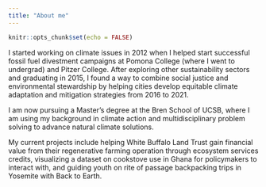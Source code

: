 ```yaml
---
title: "About me"
---
```


```r
knitr::opts_chunk$set(echo = FALSE)
```

I started working on climate issues in 2012 when I helped start successful fossil fuel divestment campaigns at Pomona College (where I went to undergrad) and Pitzer College. After exploring other sustainability sectors and graduating in 2015, I found a way to combine social justice and environmental stewardship by helping cities develop equitable climate adaptation and mitigation strategies from 2016 to 2021. 

I am now pursuing a Master's degree at the Bren School of UCSB, where I am using my background in climate action and multidisciplinary problem solving to advance natural climate solutions.

My current projects include helping White Buffalo Land Trust gain financial value from their regenerative farming operation through ecosystem services credits, visualizing a dataset on cookstove use in Ghana for policymakers to interact with, and guiding youth on rite of passage backpacking trips in Yosemite with Back to Earth.
